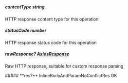 
##### **contentType** string
HTTP response content type for this operation

##### **statusCode** number
HTTP response status code for this operation

##### **rawResponse?** [AxiosResponse](https://axios-http.com/docs/res_schema)
Raw HTTP response; suitable for custom response parsing

<Collapsible>
    ##### **res?** InlineBodyAndParamNoConflictRes
    OK
    <Collapsible.Break/>
    <InlineBodyAndParamNoConflictRes/>
</Collapsible>

